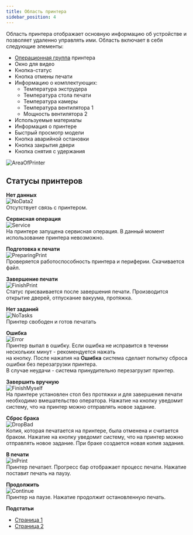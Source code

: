 ```yaml
---
title: Область принтера
sidebar_position: 4
---
```

Область принтера отображает основную информацию об устройстве и позволяет удаленно управлять ими. 
Область включает в себя следующие элементы:

- [Операционная группа](https://yt.omegafuture.ru/articles/RedFabMES-A-783/%D0%9E%D0%BF%D0%B5%D1%80%D0%B0%D1%86%D0%B8%D0%BE%D0%BD%D0%BD%D1%8B%D0%B5-%D0%B3%D1%80%D1%83%D0%BF%D0%BF%D1%8B) принтера
- Окно для видео
- Кнопка-статус
- Кнопка отмены печати
- Информацию о комплектующих:
  - Температура экструдера
  - Температура стола печати
  - Температура камеры
  - Температура вентилятора 1
  - Мощность вентилятора 2
- Используемые материалы
- Информация о принтере
- Быстрый просмотр модели
- Кнопка аварийной остановки
- Кнопка закрытия двери
- Кнопка снятия с удержания

![AreaOfPrinter](./img/AreaOfPrinter.png)

## Статусы принтеров 

**Нет данных**\
![NoData2](./img/NoData2.png)\
Отсутствует связь с принтером.

**Сервисная операция**\
![Service](./img/Service.png)\
На принтере запущена сервисная операция. В данный момент использование принтера невозможно.

**Подготовка к печати**\
![PreparingPrint](./img/PreparingPrint.png)\
Проверяется работоспособность принтера и периферии. Скачивается файл.

**Завершение печати**\
![FinishPrint](./img/FinishPrint.png)\
Статус присваивается после завершения печати. Производится открытие дверей, отпускание вакуума, протяжка.

**Нет заданий**\
![NoTasks](./img/NoTasks.png)\
Принтер свободен и готов печатать

**Ошибка**\
![Error](./img/Error.png)\
Принтер выпал в ошибку. Если ошибка не исправится в течении нескольких минут - рекомендуется нажать\
на кнопку. После нажатия на **Ошибка** система сделает попытку сброса ошибки без перезагрузки принтера.\
В случае неудачи - система принудительно перезагрузит принтер.

**Завершить вручную**\
![FinishMyself](./img/FinishMyself.png)\
На принтере установлен стол без протяжки и для завершения печати необходимо вмешательство оператора. Нажатие на кнопку уведомит систему, что на принтер можно отправлять новое задание.

**Сброс брака**\
![DropBad](./img/DropBad.png)\
Копия, которая печатается на принтере, была отменена и считается браком. Нажатие на кнопку уведомит систему, что на принтер можно отправлять новое задание. При браке создается новая копия задания.

**В печати**\
![InPrint](./img/InPrint.png)\
Принтер печатает. Прогресс бар отображает процесс печати. Нажатие поставит печать на паузу.

**Продолжить**\
![Continue](./img/Continue.png)\
Принтер на паузе. Нажатие продолжит остановленную печать.

**Подстатьи**
- [Страница 1](./page1.md)
- [Страница 2](./page2.md)